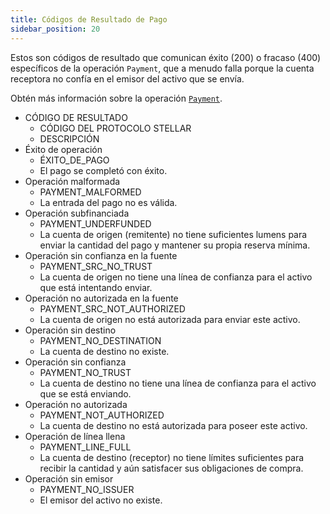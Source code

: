 ```yaml
---
title: Códigos de Resultado de Pago
sidebar_position: 20
---
```



Estos son códigos de resultado que comunican éxito (200) o fracaso (400) específicos de la operación `Payment`, que a menudo falla porque la cuenta receptora no confía en el emisor del activo que se envía.

Obtén más información sobre la operación [`Payment`](../../../../../../../learn/fundamentals/transactions/list-of-operations.mdx#payment).

<AttributeTable>

- CÓDIGO DE RESULTADO
  - CÓDIGO DEL PROTOCOLO STELLAR
  - DESCRIPCIÓN
- Éxito de operación
  - ÉXITO_DE_PAGO
  - El pago se completó con éxito.
- Operación malformada
  - PAYMENT_MALFORMED
  - La entrada del pago no es válida.
- Operación subfinanciada
  - PAYMENT_UNDERFUNDED
  - La cuenta de origen (remitente) no tiene suficientes lumens para enviar la cantidad del pago y mantener su propia reserva mínima.
- Operación sin confianza en la fuente
  - PAYMENT_SRC_NO_TRUST
  - La cuenta de origen no tiene una línea de confianza para el activo que está intentando enviar.
- Operación no autorizada en la fuente
  - PAYMENT_SRC_NOT_AUTHORIZED
  - La cuenta de origen no está autorizada para enviar este activo.
- Operación sin destino
  - PAYMENT_NO_DESTINATION
  - La cuenta de destino no existe.
- Operación sin confianza
  - PAYMENT_NO_TRUST
  - La cuenta de destino no tiene una línea de confianza para el activo que se está enviando.
- Operación no autorizada
  - PAYMENT_NOT_AUTHORIZED
  - La cuenta de destino no está autorizada para poseer este activo.
- Operación de línea llena
  - PAYMENT_LINE_FULL
  - La cuenta de destino (receptor) no tiene límites suficientes para recibir la cantidad y aún satisfacer sus obligaciones de compra.
- Operación sin emisor
  - PAYMENT_NO_ISSUER
  - El emisor del activo no existe.

</AttributeTable>
